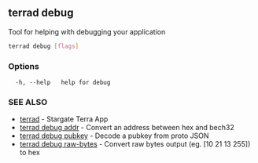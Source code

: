 ## terrad debug

Tool for helping with debugging your application

```sh Terrad
terrad debug [flags]
```

### Options

```
  -h, --help   help for debug
```

### SEE ALSO

* [terrad](terrad.md)	 - Stargate Terra App
* [terrad debug addr](terrad_debug_addr.md)	 - Convert an address between hex and bech32
* [terrad debug pubkey](terrad_debug_pubkey.md)	 - Decode a pubkey from proto JSON
* [terrad debug raw-bytes](terrad_debug_raw-bytes.md)	 - Convert raw bytes output (eg. [10 21 13 255]) to hex


